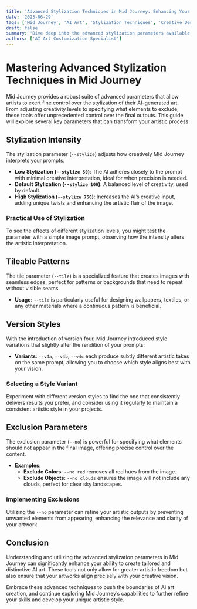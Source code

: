 ```yaml
---
title: 'Advanced Stylization Techniques in Mid Journey: Enhancing Your AI Art'
date: '2023-06-29'
tags: ['Mid Journey', 'AI Art', 'Stylization Techniques', 'Creative Design']
draft: false
summary: 'Dive deep into the advanced stylization parameters available in Mid Journey, including control over stylization intensity, tileable patterns, version styles, and exclusion parameters. This guide offers detailed insights into how these settings can drastically alter the aesthetics of your generated images.'
authors: ['AI Art Customization Specialist']
---
```


# Mastering Advanced Stylization Techniques in Mid Journey

Mid Journey provides a robust suite of advanced parameters that allow artists to exert fine control over the stylization of their AI-generated art. From adjusting creativity levels to specifying what elements to exclude, these tools offer unprecedented control over the final outputs. This guide will explore several key parameters that can transform your artistic process.

## Stylization Intensity

The stylization parameter (`--stylize`) adjusts how creatively Mid Journey interprets your prompts:

- **Low Stylization (`--stylize 50`)**: The AI adheres closely to the prompt with minimal creative interpretation, ideal for when precision is needed.
- **Default Stylization (`--stylize 100`)**: A balanced level of creativity, used by default.
- **High Stylization (`--stylize 750`)**: Increases the AI’s creative input, adding unique twists and enhancing the artistic flair of the image.

### Practical Use of Stylization

To see the effects of different stylization levels, you might test the parameter with a simple image prompt, observing how the intensity alters the artistic interpretation.

## Tileable Patterns

The tile parameter (`--tile`) is a specialized feature that creates images with seamless edges, perfect for patterns or backgrounds that need to repeat without visible seams.

- **Usage**: `--tile` is particularly useful for designing wallpapers, textiles, or any other materials where a continuous pattern is beneficial.

## Version Styles

With the introduction of version four, Mid Journey introduced style variations that slightly alter the rendition of your prompts:

- **Variants**: `--v4a`, `--v4b`, `--v4c` each produce subtly different artistic takes on the same prompt, allowing you to choose which style aligns best with your vision.

### Selecting a Style Variant

Experiment with different version styles to find the one that consistently delivers results you prefer, and consider using it regularly to maintain a consistent artistic style in your projects.

## Exclusion Parameters

The exclusion parameter (`--no`) is powerful for specifying what elements should not appear in the final image, offering precise control over the content.

- **Examples**:
  - **Exclude Colors**: `--no red` removes all red hues from the image.
  - **Exclude Objects**: `--no clouds` ensures the image will not include any clouds, perfect for clear sky landscapes.

### Implementing Exclusions

Utilizing the `--no` parameter can refine your artistic outputs by preventing unwanted elements from appearing, enhancing the relevance and clarity of your artwork.

## Conclusion

Understanding and utilizing the advanced stylization parameters in Mid Journey can significantly enhance your ability to create tailored and distinctive AI art. These tools not only allow for greater artistic freedom but also ensure that your artworks align precisely with your creative vision.

Embrace these advanced techniques to push the boundaries of AI art creation, and continue exploring Mid Journey’s capabilities to further refine your skills and develop your unique artistic style.
